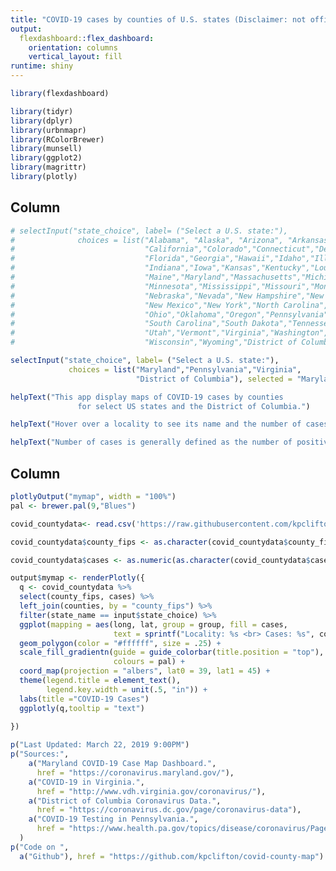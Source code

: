 ```yaml
---
title: "COVID-19 cases by counties of U.S. states (Disclaimer: not official, developed as a course assignment)"
output: 
  flexdashboard::flex_dashboard:
    orientation: columns
    vertical_layout: fill
runtime: shiny
---
```


```r
library(flexdashboard)
```

```r
library(tidyr)
library(dplyr)
library(urbnmapr)
library(RColorBrewer)
library(munsell)
library(ggplot2)
library(magrittr)
library(plotly)
```

Column {.sidebar}
-----------------------------------------------------------------------

```r
# selectInput("state_choice", label= ("Select a U.S. state:"),
#              choices = list("Alabama", "Alaska", "Arizona", "Arkansas",
#                             "California","Colorado","Connecticut","Delaware",
#                             "Florida","Georgia","Hawaii","Idaho","Illinois",
#                             "Indiana","Iowa","Kansas","Kentucky","Louisiana",
#                             "Maine","Maryland","Massachusetts","Michigan",
#                             "Minnesota","Mississippi","Missouri","Montana",
#                             "Nebraska","Nevada","New Hampshire","New Jersey",
#                             "New Mexico","New York","North Carolina","North Dakota",
#                             "Ohio","Oklahoma","Oregon","Pennsylvania","Rhode Island",
#                             "South Carolina","South Dakota","Tennessee","Texas",
#                             "Utah","Vermont","Virginia","Washington","West Virginia",
#                             "Wisconsin","Wyoming","District of Columbia"), selected = "Maryland")

selectInput("state_choice", label= ("Select a U.S. state:"),
             choices = list("Maryland","Pennsylvania","Virginia",
                            "District of Columbia"), selected = "Maryland")

helpText("This app display maps of COVID-19 cases by counties 
               for select US states and the District of Columbia.")

helpText("Hover over a locality to see its name and the number of cases.")

helpText("Number of cases is generally defined as the number of positive tests among people tested.")

```

Column
-----------------------------------------------------------------------


```r
plotlyOutput("mymap", width = "100%")
pal <- brewer.pal(9,"Blues")

covid_countydata<- read.csv('https://raw.githubusercontent.com/kpclifton/covid-county-map/master/covid_countydata.csv')

covid_countydata$county_fips <- as.character(covid_countydata$county_fips)

covid_countydata$cases <- as.numeric(as.character(covid_countydata$cases))

output$mymap <- renderPlotly({
  q <- covid_countydata %>% 
  select(county_fips, cases) %>%
  left_join(counties, by = "county_fips") %>% 
  filter(state_name == input$state_choice) %>% 
  ggplot(mapping = aes(long, lat, group = group, fill = cases, 
                       text = sprintf("Locality: %s <br> Cases: %s", county_name, cases))) +
  geom_polygon(color = "#ffffff", size = .25) +
  scale_fill_gradientn(guide = guide_colorbar(title.position = "top"),
                       colours = pal) +  
  coord_map(projection = "albers", lat0 = 39, lat1 = 45) +
  theme(legend.title = element_text(),
        legend.key.width = unit(.5, "in")) +
  labs(title ="COVID-19 Cases") 
  ggplotly(q,tooltip = "text")
  
})
```

```r
p("Last Updated: March 22, 2019 9:00PM")
p("Sources:",
    a("Maryland COVID-19 Case Map Dashboard.", 
      href = "https://coronavirus.maryland.gov/"),
    a("COVID-19 in Virginia.", 
      href = "http://www.vdh.virginia.gov/coronavirus/"),
    a("District of Columbia Coronavirus Data.", 
      href = "https://coronavirus.dc.gov/page/coronavirus-data"),
    a("COVID-19 Testing in Pennsylvania.", 
      href = "https://www.health.pa.gov/topics/disease/coronavirus/Pages/Cases.aspx")
  )
p("Code on ",
  a("Github"), href = "https://github.com/kpclifton/covid-county-map")

```

